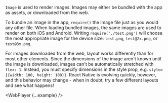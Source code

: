 

`Image` is used to render images. Images may either be bundled with the app as assets, or downloaded from the web.

To bundle an image in the app, `require()` the image file just as you would any other file. When loading bundled images, the same images are used to render on both iOS and Android. Writing `require('./test.png')` will choose the most appropriate image for the device size: `test.png`, `test@2x.png`, or `test@3x.png`.

For images downloaded from the web, layout works differently than for most other elements. Since the dimensions of the image aren't known until the image is downloaded, images can't be automatically stretched with `flex: 1`. Instead, you must specify dimensions in the style prop, e.g. `style={{width: 100, height: 100}}`. React Native is evolving quickly, however, and this behavior may change - when in doubt, try a few different layouts and see what happens!

<WebPlayer {...example} />
